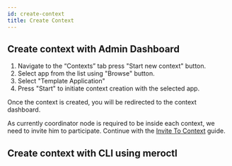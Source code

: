 ```yaml
---
id: create-context
title: Create Context
---
```


## Create context with Admin Dashboard

1. Navigate to the “Contexts” tab press "Start new context" button.
2. Select app from the list using "Browse" button.
3. Select "Template Application"
4. Press "Start" to initiate context creation with the selected app.

Once the context is created, you will be redirected to the context dashboard.

As currently coordinator node is required to be inside each context, we need to
invite him to participate. Continue with the
[Invite To Context](./02-invite-to-context.mdx) guide.

## Create context with CLI using meroctl
